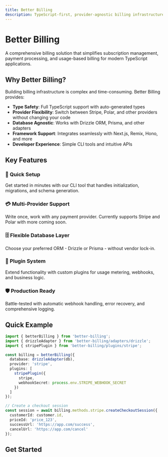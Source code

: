 ```yaml
---
title: Better Billing
description: TypeScript-first, provider-agnostic billing infrastructure for modern applications
---
```


# Better Billing

A comprehensive billing solution that simplifies subscription management, payment processing, and usage-based billing for modern TypeScript applications.

## Why Better Billing?

Building billing infrastructure is complex and time-consuming. Better Billing provides:

- **Type Safety**: Full TypeScript support with auto-generated types
- **Provider Flexibility**: Switch between Stripe, Polar, and other providers without changing your code
- **Database Agnostic**: Works with Drizzle ORM, Prisma, and other adapters
- **Framework Support**: Integrates seamlessly with Next.js, Remix, Hono, and more
- **Developer Experience**: Simple CLI tools and intuitive APIs

## Key Features

### 🚀 Quick Setup
Get started in minutes with our CLI tool that handles initialization, migrations, and schema generation.

### 💳 Multi-Provider Support
Write once, work with any payment provider. Currently supports Stripe and Polar with more coming soon.

### 🗄️ Flexible Database Layer
Choose your preferred ORM - Drizzle or Prisma - without vendor lock-in.

### 🔌 Plugin System
Extend functionality with custom plugins for usage metering, webhooks, and business logic.

### 🛡️ Production Ready
Battle-tested with automatic webhook handling, error recovery, and comprehensive logging.

## Quick Example

```typescript
import { betterBilling } from 'better-billing';
import { drizzleAdapter } from 'better-billing/adapters/drizzle';
import { stripePlugin } from 'better-billing/plugins/stripe';

const billing = betterBilling({
  database: drizzleAdapter(db),
  provider: 'stripe',
  plugins: [
    stripePlugin({
      stripe,
      webhookSecret: process.env.STRIPE_WEBHOOK_SECRET
    })
  ]
});

// Create a checkout session
const session = await billing.methods.stripe.createCheckoutSession({
  customerId: customer.id,
  priceId: 'price_123',
  successUrl: 'https://app.com/success',
  cancelUrl: 'https://app.com/cancel'
});
```

## Get Started

<Cards>
  <Card title="Getting Started" href="/docs/getting-started" />
  <Card title="CLI Reference" href="/docs/cli" />
  <Card title="Configuration" href="/docs/configuration" />
  <Card title="API Reference" href="/docs/api" />
</Cards>
